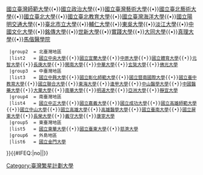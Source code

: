 {{Navbox
  |title      = [[臺灣繁星計劃大學|<span style="color:#FFCC00;">臺灣繁星計劃大學</span>]]
  |image      =
  |titlestyle = color: #FFFFFF; background-color: #003399
  |groupstyle = color: #003399; background-color: #FFFFFF
  |name       = 臺灣繁星計劃大學
  |listclass=hlist
  |group1  = 北北基地區
  |list1   = [[國立臺灣大學]]{{•}}[[國立臺灣師範大學]]{{•}}[[國立政治大學]]{{•}}[[國立臺灣藝術大學]]{{•}}[[國立臺北藝術大學]]{{•}}[[國立臺北大學]]{{•}}[[國立臺北教育大學]]{{•}}[[國立臺灣海洋大學]]{{•}}[[國立陽明交通大學]]{{•}}[[臺北市立大學]]{{•}}[[輔仁大學]]{{•}}[[東吳大學]]{{•}}[[淡江大學]]{{•}}[[中國文化大學]]{{•}}[[銘傳大學]]{{•}}[[世新大學]]{{•}}[[實踐大學]]{{•}}[[大同大學 (台灣)|大同大學]]{{•}}[[真理大學]]{{•}}[[馬偕醫學院]]
  |group2  = 北臺灣地區
  |list2   = [[國立中央大學]]{{•}}[[國立宜蘭大學]]{{•}}[[中原大學]]{{•}}[[國立體育大學]]{{•}}[[元智大學]]{{•}}[[長庚大學]]{{•}}[[開南大學]]{{•}}[[中華大學]]{{•}}[[玄奘大學]]{{•}}[[佛光大學]]
  |group3  = 中臺灣地區
  |list3   = [[國立中興大學]]{{•}}[[國立彰化師範大學]]{{•}}[[國立暨南國際大學]]{{•}}[[國立臺中教育大學]]{{•}}[[國立聯合大學]]{{•}}[[東海大學 (台灣)|東海大學]]{{•}}[[逢甲大學]]{{•}}[[中山醫學大學]]{{•}}[[中國醫藥大學]]{{•}}[[大葉大學]]{{•}}[[南華大學 (台灣)|南華大學]]{{•}}[[明道大學]]{{•}}[[亞洲大學 (臺灣)|亞洲大學]]{{•}}[[靜宜大學]]
  |group4  = 南臺灣地區
  |list4   = [[國立中正大學]]{{•}}[[國立嘉義大學]]{{•}}[[國立成功大學]]{{•}}[[國立高雄師範大學]]{{•}}[[國立中山大學]]{{•}}[[國立高雄大學]]{{•}}[[高雄醫學大學]]{{•}}[[國立臺南大學]]{{•}}[[國立屏東大學]]{{•}}[[長榮大學]]{{•}}[[義守大學]]{{•}}[[康寧大學]]
  |group5  = 東臺灣地區
  |list5   = [[國立東華大學]]{{•}}[[國立臺東大學]]{{•}}[[慈濟大學]]
  |group6  = 外島地區
  |list6   = [[國立金門大學]]
}}<includeonly>{{#IFEQ:{{{cat}}}|no||[[Category:臺灣繁星計劃大學]]}}</includeonly><noinclude>{{Documentation}}</noinclude>